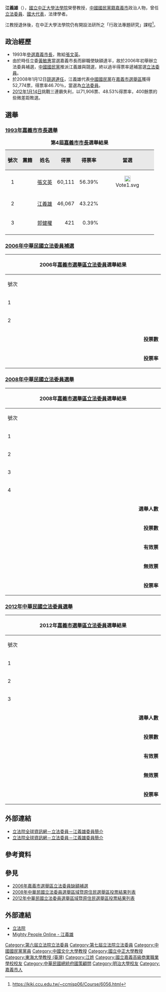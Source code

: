 {{blpunsourced|time=2018-09-16T02:36:49+00:00}}
{{Infobox AM
| name                = 江義雄
| image               = 
| order1              = {{ROC}}第6屆[[立法委員|立法委員]]
| term_start1         = 2006年3月17日
| term_end1           = 2008年1月31日
| constituency1       = 嘉義市立法委員選舉區
| majority1           = 42,879（51.84%）
| order               = {{ROC}}第7屆[[立法委員|立法委員]]
| term_start          = 2008年2月1日
| term_end            = 2012年1月31日
| constituency        = [[嘉義市立法委員選舉區|嘉義市立法委員選舉區]]
| majority            = 52,774（46.70%）
| sex                 = 男
| birth_date          = {{Birth date and age|1944|1|13}}
| birth_place         = {{TWN-JPN}}[[臺南州|臺南州]][[嘉義市_(州轄市)|嘉義市]]
| death_date          =
| death_place         =
| nationality         = {{JPN-EMP}}（1944年－1945年）<br>{{ROC}}（1945年－至今）
| party               = {{KMT}}
| spouse              = 
| education           = 
| alma_mater          = 
| educate =
*嘉義市民族國小
*[[國立嘉義高級商業職業學校|臺灣省立嘉義商業職業學校]] 初級部
*[[中國文化大學|中國文化大學]] 法學士 
*[[日本|日本]][[明治大學|明治大學]] 法學碩士
*[[日本|日本]][[明治大學|明治大學]]法學博士  
| past = 
*[[中正育成股份有限公司|中正育成股份有限公司]][[董事長|董事長]]（現職）
*[[中國國民黨|中國國民黨]]國民大會黨團副書記長
*[[英國|英國]][[華威大學|華威大學]]法學院訪問教授
*[[日本|日本]][[京都大學|京都大學]]法學院客座教授
*[[國立中正大學|國立中正大學]]教授
*[[國立中正大學|國立中正大學]]法律學系主任暨研究所所長
*[[國立中正大學|國立中正大學]]勞工研究所所長
*[[國立中正大學|國立中正大學]]總務長
*[[國立中正大學|國立中正大學]]法學院創院院長
*[[中國文化大學|中國文化大學]]教授
*[[中國文化大學|中國文化大學]]教務長
*[[中國文化大學|中國文化大學]]行政管理學系主任
*[[中國文化大學|中國文化大學]]主任秘書
*[[國立中興大學|國立中興大學]]兼任教授
*[[東海大學_(台灣)|東海大學]]兼任教授
*[[中原大學|中原大學]]兼任教授
*[[行政院|行政院]][[衛生署|衛生署]]法規委員會兼任委員
*[[行政院|行政院]][[衛生署|衛生署]]醫師懲戒委員會兼任委員
*[[中華民國教育部|教育部]]公費留學考試命題委員
*亞東關係協會東京辦事處經濟組職員
*[[臺灣省政府|臺灣省政府]]秘書處職員
*嘉義團管部組訓顧問團常務理事
*嘉義市生命線協會常務理事
*嘉義市商業會榮譽理事長
*嘉縣市木球協會理事長
*立法院（第六屆）委員<br><span style="color: blue;">（2006年3月17日－2008年1月31日）</span>
*立法院（第七屆）委員<br><span style="color: blue;">（2008年2月1日－2012年1月31日）</span> 
}}
'''江義雄'''（{{bd|1944年|1月13日|catIdx=J}}），[[國立中正大學法學院|國立中正大學法學院]]榮譽教授，[[中國國民黨籍|中國國民黨籍]][[嘉義市|嘉義市]]政治人物，曾任[[立法委員|立法委員]]、[[國大代表|國大代表]]，法律學者。<p>江教授退休後，在中正大學法學院仍有開設法研所之「行政法專題研究」課程<ref>https://kiki.ccu.edu.tw/~ccmisp06/Course/6056.html</ref>。

== 政治經歷 ==
*1993年[[1993年中華民國縣市長選舉#嘉義市|參選嘉義市長]]，敗給[[張文英|張文英]]。
*由於時任立委[[黃敏惠|黃敏惠]]當選嘉義市長而辭職使缺額達半，故於2006年初舉辦立法委員補選，[[中國國民黨|中國國民黨]]推派江義雄與競選，終以過半得票率遞補當選[[立法委員|立法委員]]。
*於2008年1月12日[[2008年中華民國立法委員選舉|競選連任]]，江義雄代表[[中國國民黨|中國國民黨]]在[[嘉義市選舉區|嘉義市選舉區]]獲得52,774票，得票率46.70％，當選為[[立法委員|立法委員]]。
*[[2012年中華民國立法委員選舉|2012年1月14日]]挑戰三連霸失利，以71,906票、48.53%得票率，400餘票的些微差距敗選。

==選舉==
===[[1993年中華民國縣市長選舉#嘉義市|1993年嘉義市市長選舉]]===
{| class="wikitable"
|-
|+'''第4屆[[嘉義市市長|嘉義市市長]]選舉結果''' 
|-
! style="background-color:#E9E9E9" | 號次 
! style="background-color:#E9E9E9" | 黨籍
! style="background-color:#E9E9E9" | 姓名
! style="background-color:#E9E9E9" | 得票
! style="background-color:#E9E9E9" | 得票率
! style="background-color:#E9E9E9" | 當選
|-
|align="center"|1||{{Nonp}}||align="center"|[[張文英_(1938年)|張文英]]||align="right"|60,111||align="right"|56.39%||align="center"|[[File:Vote1.svg|20px]]
|-
|align="center"|2||{{kmt}}||align="center"|[[江義雄|江義雄]]||align="right"|46,067||align="right"|43.22%|| 
|-
|align="center"|3||{{nonp}}||align="center"|[[郭健權|郭健權]]||align="right"|421||align="right"|0.39%||  
|-                                                        
|}
===[[2006年嘉義市選舉區立法委員缺額補選|2006年中華民國立法委員補選]]===
{|class="wikitable collapsible" style="text-align:center"
|-
! colspan="7" width=620px|2006年[[嘉義市選舉區|嘉義市選舉區]][[立法委員|立法委員]]選舉結果
|-
!width=35|號次
!width=55| 候選人
!width=120| 政黨
!width=75| 得票數
!width=75| 得票率
!width=49| 當選標記
|-
|1||[[陳麗貞|陳麗貞]]||{{dpp}}||style="border-left:4px solid #1B9431;" align="right"|39,841
|align="right"| 48.16%
|align="center"|
|- 
|2||'''江義雄'''||{{kmt}}||style="border-left:4px solid #000099;" align="right"|42,879
|align="right"| 51.84%
|align="center"|[[File:Vote1.svg|20px]]
|- bgcolor=EEEEEE style="height:30px; height:30px"
| colspan="3" align="right" | '''投票數''' || colspan="4" align="left" |　83,109 
|- bgcolor=EEEEEE style="height:30px"
| colspan="3" align="right" | '''投票率''' || colspan="4" align="left" |　42.48%       
|}

===[[2008年中華民國立法委員選舉|2008年中華民國立法委員選舉]]===
{|class="wikitable collapsible" style="text-align:center"
|-
! colspan="7" width=620px|2008年[[嘉義市選舉區|嘉義市選舉區]][[立法委員|立法委員]]選舉結果
|-
!width=35|號次
!width=55| 候選人
!width=120| 政黨
!width=75| 得票數
!width=75| 得票率
!width=49| 當選標記
|-
|1||[[凌子楚|凌子楚]]||{{Tsu}}||style="border-left:4px solid #C69E6A;" align="right"|14,273
|align="right"|12.63%
|align="center"|
|-
|2||'''江義雄'''||{{kmt}}||style="border-left:4px solid #000099;" align="right"|52,774
|align="right"|46.70%
|align="center"|[[File:Vote1.svg|20px]]
|-
|3||''[[莊和子|莊和子]]''||{{dpp}}||style="border-left:4px solid #1B9431;" align="right"|45,293
|align="right"|40.08%
|align="center"|
|-
|4||[[林瑞霞|林瑞霞]]||{{Gpt}}||style="border-left:4px solid #006D33;" align="right"|663
|align="right"|0.69%
|align="center"|
|- bgcolor=EEEEEE 
| colspan="3" align="right" | '''選舉人數''' || colspan="3" align="left" |　198,751
|- bgcolor=EEEEEE
| colspan="3" align="right" | '''投票數''' || colspan="3" align="left" |　114,025
|- bgcolor=EEEEEE 
| colspan="3" align="right" | '''有效票''' || colspan="3" align="left" |　113,003
|- bgcolor=EEEEEE 
| colspan="3" align="right" | '''無效票''' || colspan="3" align="left" |　1,022
|- bgcolor=EEEEEE 
| colspan="3" align="right" | '''投票率''' || colspan="3" align="left" |　57.37%
|}
===[[2012年中華民國立法委員選舉|2012年中華民國立法委員選舉]]===
{|class="wikitable collapsible" style="text-align:center"
|-
! colspan="7" width=620px|2012年[[嘉義市選舉區|嘉義市選舉區]][[立法委員|立法委員]]選舉結果
|-
!width=35|號次
!width=55| 候選人
!width=120| 政黨
!width=75| 得票數
!width=75| 得票率
!width=49| 當選標記
|-
|1||[[陳建豪|陳建豪]]||[[File:台灣國民會議TNC_logo.png|25px]] [[台灣國民會議|台灣國民會議]]||style="border-left:4px solid #FF0000;" align="right"|3,922
|align="right"|2.65%
|align="center"|
|-
|2||'''江義雄'''||{{kmt}}||style="border-left:4px solid #000099;" align="right"|71,906
|align="right"|48.53%
|align="center"| 
|-
|3||[[李俊俋|李俊俋]]||{{dpp}}||style="border-left:4px solid #1B9431;" align="right"|72,343
|align="right"|	48.82%
|align="center"| [[File:Vote1.svg|20px]]
|- bgcolor=EEEEEE 
| colspan="3" align="right" | '''選舉人數''' || colspan="3" align="left" |　203,946
|- bgcolor=EEEEEE 
| colspan="3" align="right" | '''投票數''' || colspan="3" align="left" |　150,211
|- bgcolor=EEEEEE 
| colspan="3" align="right" | '''有效票''' || colspan="3" align="left" |　148,171
|- bgcolor=EEEEEE 
| colspan="3" align="right" | '''無效票''' || colspan="3" align="left" |　2,040
|- bgcolor=EEEEEE 
| colspan="3" align="right" | '''投票率''' || colspan="3" align="left" |　73.65%
|}

==外部連結==
*[http://www.ly.gov.tw/03_leg/0301_main/legIntro.action?lgno=00228&stage=6 立法院全球資訊網－立法委員－江義雄委員簡介] {{Wayback|url=http://www.ly.gov.tw/03_leg/0301_main/legIntro.action?lgno=00228&stage=6 |date=20170113175942 }}
*[http://www.ly.gov.tw/03_leg/0301_main/legIntro.action?lgno=00010&stage=7 立法院全球資訊網－立法委員－江義雄委員簡介] {{Wayback|url=http://www.ly.gov.tw/03_leg/0301_main/legIntro.action?lgno=00010&stage=7 |date=20171007021245 }}

==參考資料==
{{Reflist}}

==參見==
*[[2006年嘉義市選舉區立法委員缺額補選|2006年嘉義市選舉區立法委員缺額補選]]
*[[2008年中華民國立法委員選舉區域暨原住民選舉區投票結果列表|2008年中華民國立法委員選舉區域暨原住民選舉區投票結果列表]]
*[[2012年中華民國立法委員選舉區域暨原住民選舉區投票結果列表|2012年中華民國立法委員選舉區域暨原住民選舉區投票結果列表]]

==外部連結==
*[http://www.ly.gov.tw/ly/01_introduce/0103_leg/leg_main/leg_ver01_01.jsp?ItemNO=01030100&lgno=00228&stage=6 立法院] {{Wayback|url=http://www.ly.gov.tw/ly/01_introduce/0103_leg/leg_main/leg_ver01_01.jsp?ItemNO=01030100&lgno=00228&stage=6 |date=20080503170807 }}
*[https://web.archive.org/web/20071224154709/http://www.mightypeople.org/congress/congress.php?id=497 Mighty People Online - 江義雄]
{{中華民國第六屆立法委員}}
{{中華民國第七屆立法委員}}

{{DEFAULTSORT:Chiang江義雄}}
[[Category:第六屆立法院立法委員|Category:第六屆立法院立法委員]]
[[Category:第七屆立法院立法委員|Category:第七屆立法院立法委員]]
[[Category:中國國民黨黨員|Category:中國國民黨黨員]]
[[Category:中國文化大學教授|Category:中國文化大學教授]]
[[Category:國立中正大學教授|Category:國立中正大學教授]]
[[Category:東海大學教授_(臺灣)|Category:東海大學教授 (臺灣)]]
[[Category:江姓|Category:江姓]]
[[Category:國立嘉義高級商業職業學校校友|Category:國立嘉義高級商業職業學校校友]]
[[Category:中華民國總統府國策顧問|Category:中華民國總統府國策顧問]]
[[Category:明治大學校友|Category:明治大學校友]]
[[Category:嘉義市人|Category:嘉義市人]]
